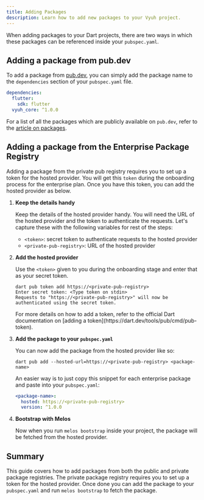 ```yaml
---
title: Adding Packages
description: Learn how to add new packages to your Vyuh project.
---
```



When adding packages to your Dart projects, there are two ways in which these
packages can be referenced inside your `pubspec.yaml`.

## Adding a package from pub.dev

To add a package from [pub.dev](https://pub.dev), you can simply add the package
name to the `dependencies` section of your `pubspec.yaml` file.

```yaml
dependencies:
  flutter:
    sdk: flutter
  vyuh_core: ^1.0.0
```

For a list of all the packages which are publicly available on `pub.dev`, refer
to the [article on packages](/framework/packages).

## Adding a package from the Enterprise <sup><Badge text='Plan' /></sup> Package Registry

Adding a package from the private pub registry requires you to set up a token
for the hosted provider. You will get this `token` during the onboarding process
for the enterprise plan. Once you have this token, you can add the hosted
provider as below.

<Steps>

1.  **Keep the details handy**

    Keep the details of the hosted provider handy. You will need the URL of the
    hosted provider and the token to authenticate the requests. Let's capture
    these with the following variables for rest of the steps:

    - `<token>`: secret token to authenticate requests to the hosted provider
    - `<private-pub-registry>`: URL of the hosted provider

1.  **Add the hosted provider**

    Use the `<token>` given to you during the onboarding stage and enter that as
    your secret token.

    ```shell
    dart pub token add https://<private-pub-registry>
    Enter secret token: <Type token on stdin>
    Requests to "https://<private-pub-registry>" will now be
    authenticated using the secret token.
    ```

    <Aside title={'Official Dart Docs'}>
      For more details on how to add a token, refer to the official Dart
      documentation on [adding a
      token](https://dart.dev/tools/pub/cmd/pub-token).
    </Aside>

1.  **Add the package to your `pubspec.yaml`**

    You can now add the package from the hosted provider like so:

    ```shell
    dart pub add --hosted-url=https://<private-pub-registry> <package-name>
    ```

    An easier way is to just copy this snippet for each enterprise package and
    paste into your `pubspec.yaml`:

    ```yaml
    <package-name>:
      hosted: https://<private-pub-registry>
      version: ^1.0.0
    ```

1.  **Bootstrap with Melos**

    Now when you run `melos bootstrap` inside your project, the package will be
    fetched from the hosted provider.

</Steps>

## Summary

This guide covers how to add packages from both the public and private package
registries. The private package registry requires you to set up a token for the
hosted provider. Once done you can add the package to your `pubspec.yaml` and
run `melos bootstrap` to fetch the package.
